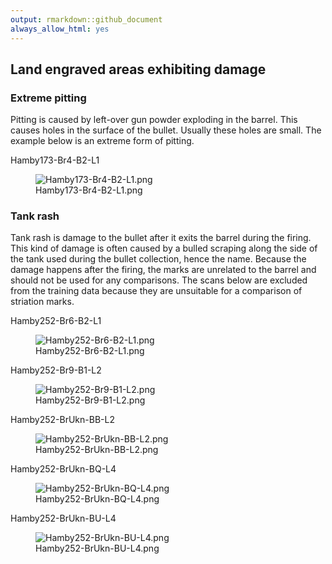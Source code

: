```yaml
---
output: rmarkdown::github_document
always_allow_html: yes
---
```


## Land engraved areas exhibiting damage 


### Extreme pitting

Pitting is caused by left-over gun powder exploding in the barrel. This causes holes in the surface of the bullet. Usually these holes are small. The example below is an extreme form of pitting.

Hamby173-Br4-B2-L1 

![Hamby173-Br4-B2-L1.png](Hamby173-Br4-B2-L1.png)

### Tank rash 

Tank rash is damage to the bullet after it exits the barrel during the firing. 
This kind of damage is often caused by a bulled scraping along the side of the tank used during the bullet collection, hence the name. 
Because the damage happens after the firing, the marks are unrelated to the barrel and should not be used for any comparisons. 
The scans below are excluded from the training data because they are unsuitable for a comparison of striation marks. 

Hamby252-Br6-B2-L1

![Hamby252-Br6-B2-L1.png](Hamby252-Br6-B2-L1.png)

Hamby252-Br9-B1-L2

![Hamby252-Br9-B1-L2.png](Hamby252-Br9-B1-L2.png)

Hamby252-BrUkn-BB-L2

![Hamby252-BrUkn-BB-L2.png](Hamby252-BrUkn-BB-L2.png)

Hamby252-BrUkn-BQ-L4

![Hamby252-BrUkn-BQ-L4.png](Hamby252-BrUkn-BQ-L4.png)

Hamby252-BrUkn-BU-L4

![Hamby252-BrUkn-BU-L4.png](Hamby252-BrUkn-BU-L4.png)